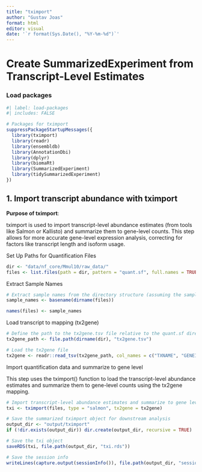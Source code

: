 ```yaml
---
title: "tximport"
author: "Gustav Joas"
format: html
editor: visual
date: '`r format(Sys.Date(), "%Y-%m-%d")`'
---
```


# Create SummarizedExperiment from Transcript-Level Estimates

### Load packages

```r
#| label: load-packages
#| includes: FALSE

# Packages for tximport
suppressPackageStartupMessages({
  library(tximport)
  library(readr)
  library(ensembldb)
  library(AnnotationDbi)
  library(dplyr)
  library(biomaRt)
  library(SummarizedExperiment)
  library(tidySummarizedExperiment)
})

```

## 1. Import transcript abundance with tximport

**Purpose of tximport**:

tximport is used to import transcript-level abundance estimates (from tools like Salmon or Kallisto) and summarize them to gene-level counts. This step allows for more accurate gene-level expression analysis, correcting for factors like transcript length and isoform usage.

Set Up Paths for Quantification Files

```r
dir <- "data/nf_core/Mmul10/raw_data/"
files <- list.files(path = dir, pattern = "quant.sf", full.names = TRUE, recursive = TRUE)
```

Extract Sample Names

```r
# Extract sample names from the directory structure (assuming the sample name is in the directory name)
sample_names <- basename(dirname(files))

names(files) <- sample_names
```

Load transcript to mapping (tx2gene)

```r
# Define the path to the tx2gene.tsv file relative to the quant.sf directory
tx2gene_path <- file.path(dirname(dir), "tx2gene.tsv")

# Load the tx2gene file
tx2gene <- readr::read_tsv(tx2gene_path, col_names = c("TXNAME", "GENEID", "GENESYMBOL"))
```

Import quantification data and summarize to gene level

This step uses the tximport() function to load the transcript-level abundance estimates and summarize them to gene-level counts using the tx2gene mapping.

```r
# Import transcript-level abundance estimates and summarize to gene level
txi <- tximport(files, type = "salmon", tx2gene = tx2gene)
```

```r
# Save the summarized tximport object for downstream analysis
output_dir <- "output/tximport"
if (!dir.exists(output_dir)) dir.create(output_dir, recursive = TRUE)

# Save the txi object
saveRDS(txi, file.path(output_dir, "txi.rds"))

# Save the session info
writeLines(capture.output(sessionInfo()), file.path(output_dir, "session_info.txt"))
```
